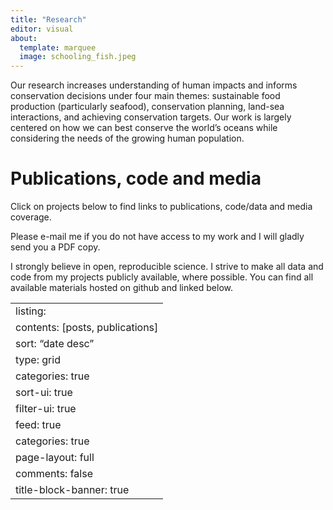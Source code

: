 ```yaml
---
title: "Research"
editor: visual
about: 
  template: marquee
  image: schooling_fish.jpeg
---
```


Our research increases understanding of human impacts and informs conservation decisions under four main themes: sustainable food production (particularly seafood), conservation planning, land-sea interactions, and achieving conservation targets. Our work is largely centered on how we can best conserve the world's oceans while considering the needs of the growing human population. 

# Publications, code and media

Click on projects below to find links to publications, code/data and media coverage.

Please e-mail me if you do not have access to my work and I will gladly send you a PDF copy.

I strongly believe in open, reproducible science. I strive to make all data and code from my projects publicly available, where possible. You can find all available materials hosted on github and linked below.

---
listing:
  contents: [posts, publications]
  sort: "date desc"
  type: grid
  categories: true
  sort-ui: true
  filter-ui: true
  feed: true
  categories: true
page-layout: full
comments: false
title-block-banner: true
---
